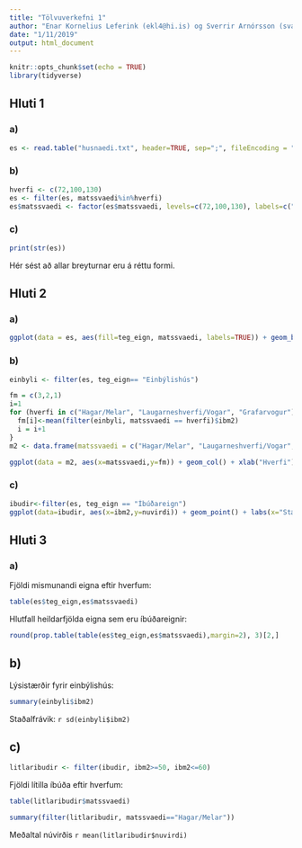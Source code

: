 ```yaml
---
title: "Tölvuverkefni 1"
author: "Enar Kornelius Leferink (ekl4@hi.is) og Sverrir Arnórsson (sva19@hi.is)"
date: "1/11/2019"
output: html_document
---
```


```r
knitr::opts_chunk$set(echo = TRUE)
library(tidyverse)
```


## Hluti 1
### a)
```r
es <- read.table("husnaedi.txt", header=TRUE, sep=";", fileEncoding = "utf8")

```
### b)
```r
hverfi <- c(72,100,130)
es <- filter(es, matssvaedi%in%hverfi)
es$matssvaedi <- factor(es$matssvaedi, levels=c(72,100,130), labels=c("Hagar/Melar", "Laugarneshverfi/Vogar", "Grafarvogur"))

```
### c)
```r
print(str(es))
```
Hér sést að allar breyturnar eru á réttu formi.

## Hluti 2
### a)
```r
ggplot(data = es, aes(fill=teg_eign, matssvaedi, labels=TRUE)) + geom_bar(position="dodge") + xlab("Hverfi") +ylab("Fjöldi") + labs(fill = "Tegund eignar", title = "Fjöldi eigna eftir hverfum og tegundum")
```
### b)
```r
einbyli <- filter(es, teg_eign== "Einbýlishús")

fm = c(3,2,1)
i=1
for (hverfi in c("Hagar/Melar", "Laugarneshverfi/Vogar", "Grafarvogur")) {
  fm[i]<-mean(filter(einbyli, matssvaedi == hverfi)$ibm2)
  i = i+1
}
m2 <- data.frame(matssvaedi = c("Hagar/Melar", "Laugarneshverfi/Vogar", "Grafarvogur"), fm)

ggplot(data = m2, aes(x=matssvaedi,y=fm)) + geom_col() + xlab("Hverfi") + ylab("Fermetrar") + labs(title="Meðalfermetrafjöldi einbýlishúsa eftir hverfum")

```
### c)
```r
ibudir<-filter(es, teg_eign == "Íbúðareign")
ggplot(data=ibudir, aes(x=ibm2,y=nuvirdi)) + geom_point() + labs(x="Stærð [m^2]", y="Verð", title="Samband stærðar og verðs íbúðareigna")
```

## Hluti 3
### a)

Fjöldi mismunandi eigna eftir hverfum:

```r
table(es$teg_eign,es$matssvaedi)
```

Hlutfall heildarfjölda eigna sem eru íbúðareignir:

```r
round(prop.table(table(es$teg_eign,es$matssvaedi),margin=2), 3)[2,]
```


## b)
Lýsistærðir fyrir einbýlishús:

```r
summary(einbyli$ibm2)
```

Staðalfrávik: `r sd(einbyli$ibm2)`

## c)

```r
litlaribudir <- filter(ibudir, ibm2>=50, ibm2<=60)
```

Fjöldi lítilla íbúða eftir hverfum:
```r
table(litlaribudir$matssvaedi)
```

```r
summary(filter(litlaribudir, matssvaedi=="Hagar/Melar"))
```

Meðaltal núvirðis `r mean(litlaribudir$nuvirdi)`

